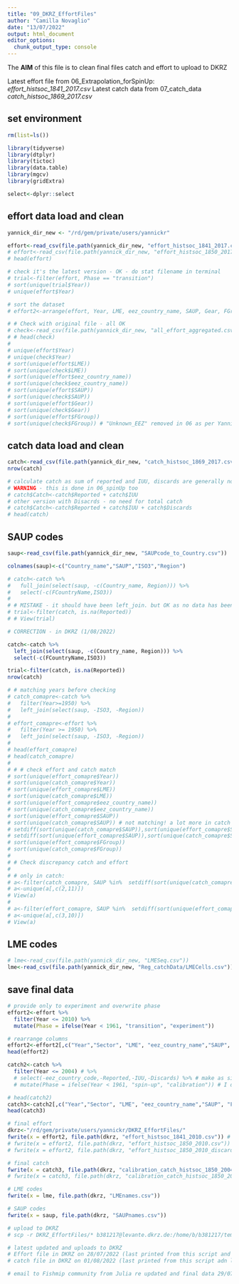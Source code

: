 ```yaml
---
title: "09_DKRZ_EffortFiles"
author: "Camilla Novaglio"
date: "13/07/2022"
output: html_document
editor_options: 
  chunk_output_type: console
---
```


The **AIM** of this file is to clean final files catch and effort to upload to DKRZ 

Latest effort file from 06_Extrapolation_forSpinUp: *effort_histsoc_1841_2017.csv*
Latest catch data from 07_catch_data *catch_histsoc_1869_2017.csv*

## set environment 

```r

rm(list=ls())

library(tidyverse)
library(dtplyr)
library(tictoc)
library(data.table)
library(mgcv)
library(gridExtra)

select<-dplyr::select

```

## effort data load and clean 

```r

yannick_dir_new <- "/rd/gem/private/users/yannickr"

effort<-read_csv(file.path(yannick_dir_new, "effort_histsoc_1841_2017.csv"))
# effort<-read_csv(file.path(yannick_dir_new, "effort_histsoc_1850_2017_discards.csv")) # no need see comment on discards in 06 and 07
# head(effort)

# check it's the latest version - OK - do stat filename in terminal 
# trial<-filter(effort, Phase == "transition")
# sort(unique(trial$Year))
# unique(effort$Year)

# sort the dataset 
# effort2<-arrange(effort, Year, LME, eez_country_name, SAUP, Gear, FGroup, Sector)

# # Check with original file - all OK
# check<-read_csv(file.path(yannick_dir_new, "all_effort_aggregated.csv"))
# # head(check)
# 
# unique(effort$Year)
# unique(check$Year)
# sort(unique(effort$LME))
# sort(unique(check$LME))
# sort(unique(effort$eez_country_name))
# sort(unique(check$eez_country_name))
# sort(unique(effort$SAUP))
# sort(unique(check$SAUP))
# sort(unique(effort$Gear))
# sort(unique(check$Gear)) 
# sort(unique(effort$FGroup))
# sort(unique(check$FGroup)) # "Unknown_EEZ" removed in 06 as per Yannick's comment

```

## catch data load and clean 

```r

catch<-read_csv(file.path(yannick_dir_new, "catch_histsoc_1869_2017.csv"))
nrow(catch)

# calculate catch as sum of reported and IUU, discards are generally not considered (Reg's comment in 07_catch_data.rmd)
# WARNING - this is done in 06_spinUp too 
# catch$Catch<-catch$Reported + catch$IUU  
# other version with Disacrds - no need for total catch 
# catch$Catch<-catch$Reported + catch$IUU + catch$Discards 
# head(catch)


```

## SAUP codes

```r

saup<-read_csv(file.path(yannick_dir_new, "SAUPcode_to_Country.csv"))

colnames(saup)<-c("Country_name","SAUP","ISO3","Region")

# catch<-catch %>% 
#   full_join(select(saup, -c(Country_name, Region))) %>% 
#   select(-c(FCountryName,ISO3))
# 
# # MISTAKE - it should have been left_join. but OK as no data has been added, only SAUP codes (empty records). 
# trial<-filter(catch, is.na(Reported))
# # View(trial)

# CORRECTION - in DKRZ (1/08/2022)

catch<-catch %>% 
  left_join(select(saup, -c(Country_name, Region))) %>% 
  select(-c(FCountryName,ISO3))

trial<-filter(catch, is.na(Reported))
nrow(catch)

# # matching years before checking 
# catch_comapre<-catch %>% 
#   filter(Year>=1950) %>% 
#   left_join(select(saup, -ISO3, -Region))
# 
# effort_comapre<-effort %>% 
#   filter(Year >= 1950) %>% 
#   left_join(select(saup, -ISO3, -Region))
# 
# head(effort_comapre)
# head(catch_comapre)
# 
# # # check effort and catch match 
# sort(unique(effort_comapre$Year))
# sort(unique(catch_comapre$Year))
# sort(unique(effort_comapre$LME))
# sort(unique(catch_comapre$LME))
# sort(unique(effort_comapre$eez_country_name))
# sort(unique(catch_comapre$eez_country_name))
# sort(unique(effort_comapre$SAUP))
# sort(unique(catch_comapre$SAUP)) # not matching! a lot more in catch than effort file
# setdiff(sort(unique(catch_comapre$SAUP)),sort(unique(effort_comapre$SAUP)))
# setdiff(sort(unique(effort_comapre$SAUP)),sort(unique(catch_comapre$SAUP)))
# sort(unique(effort_comapre$FGroup))
# sort(unique(catch_comapre$FGroup))
# 
# # Check discrepancy catch and effort 
# 
# # only in catch: 
# a<-filter(catch_comapre, SAUP %in%  setdiff(sort(unique(catch_comapre$SAUP)),sort(unique(effort_comapre$SAUP))))
# a<-unique(a[,c(2,11)])
# View(a)
# 
# a<-filter(effort_comapre, SAUP %in%  setdiff(sort(unique(effort_comapre$SAUP)),sort(unique(catch_comapre$SAUP))))
# a<-unique(a[,c(3,10)])
# View(a)

```

## LME codes

```r

# lme<-read_csv(file.path(yannick_dir_new, "LMESeq.csv"))
lme<-read_csv(file.path(yannick_dir_new, "Reg_catchData/LMECells.csv")) # with names 

```

## save final data 

```r

# provide only to experiment and overwrite phase
effort2<-effort %>% 
  filter(Year <= 2010) %>% 
  mutate(Phase = ifelse(Year < 1961, "transition", "experiment"))

# rearrange columns 
effort2<-effort2[,c("Year","Sector", "LME", "eez_country_name","SAUP", "Gear", "FGroup", "NomActive", "Phase")]
head(effort2)

catch2<-catch %>% 
  filter(Year <= 2004) # %>% 
  # select(-eez_country_code,-Reported,-IUU,-Discards) %>% # make as similar as possible to effort? not sure about these fields / option with Discards in total catch also has the 3 columns of catches  
  # mutate(Phase = ifelse(Year < 1961, "spin-up", "calibration")) # I don't need a phase here as none is used for experiment or spin-up but all is used for calibration ?? 

# head(catch2)
catch3<-catch2[,c("Year","Sector", "LME", "eez_country_name","SAUP", "FGroup", "Reported", "IUU", "Discards")]
head(catch3)

# final effort 
dkrz<-"/rd/gem/private/users/yannickr/DKRZ_EffortFiles/"
fwrite(x = effort2, file.path(dkrz, "effort_histsoc_1841_2010.csv")) # needs to be at 1841 because it needs to match the climate inputs
# fwrite(x = effort2, file.path(dkrz, "effort_histsoc_1850_2010.csv"))
# fwrite(x = effort2, file.path(dkrz, "effort_histsoc_1850_2010_discards.csv")) # no need for this - see comment on discards in 06 and 07

# final catch 
fwrite(x = catch3, file.path(dkrz, "calibration_catch_histsoc_1850_2004.csv"))
# fwrite(x = catch3, file.path(dkrz, "calibration_catch_histsoc_1850_2004_discards.csv")) # no need for this as we don't need total catches in catch file but let the modeler choose. * need to specify somewhere in protocol that effort is based on reported + IUU and discards are inaccurate. 

# LME codes 
fwrite(x = lme, file.path(dkrz, "LMEnames.csv"))

# SAUP codes 
fwrite(x = saup, file.path(dkrz, "SAUPnames.csv"))

# upload to DKRZ
# scp -r DKRZ_EffortFiles/* b381217@levante.dkrz.de:/home/b/b381217/temp_effort/

# latest updated and uploads to DKRZ
# Effort file in DKRZ on 28/07/2022 (last printed from this script and from 06 and last uploaded on DKRZ)
# catch file in DKRZ on 01/08/2022 (last printed from this script adn last uploaded on DKRZ. Difference from the 28th version is only that I removed SAUP where catches were NAs and that got there because of a full_join instead of a left_join - see line 104)

# email to Fishmip community from Julia re updated and final data 29/07/2022 night and 30/07/2022 

```
